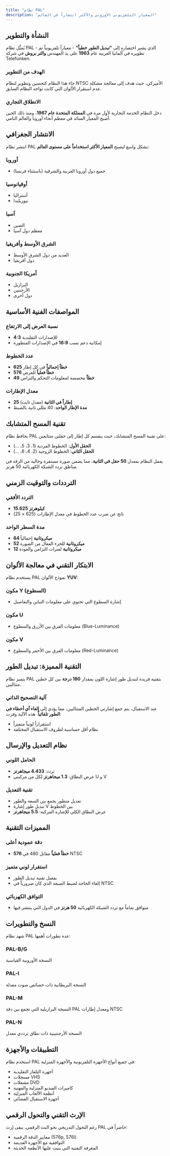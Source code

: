 ```yaml
---
title: "نظام PAL"
description: "المعيار التلفزيوني الأوروبي والأكثر انتشاراً في العالم"
---
```


## النشأة والتطوير

يُمثِّل نظام PAL - الذي يشير اختصاره إلى **"تبديل الطور خطياً"** - معياراً تلفزيونياً تم تطويره في ألمانيا الغربية عام **1963** على يد المهندس **والتر بروش** في شركة Telefunken.

### الهدف من التطوير
جاء هذا النظام كتحسين وتطوير لنظام NTSC الأميركي، حيث هدف إلى معالجة مشكلة عدم استقرار الألوان التي كانت تواجه النظام السابق.

### الانطلاق التجاري
دخل النظام الخدمة التجارية لأول مرة في **المملكة المتحدة عام 1967**، ومنذ ذلك الحين أصبح المعيار السائد في معظم أنحاء أوروبا والعالم النامي.

## الانتشار الجغرافي

انتشر نظام PAL بشكل واسع ليصبح **المعيار الأكثر استخداماً على مستوى العالم**:

### أوروبا
- جميع دول أوروبا الغربية والشرقية (باستثناء فرنسا)

### أوقيانوسيا
- أستراليا
- نيوزيلندا

### آسيا
- الصين
- معظم دول آسيا

### الشرق الأوسط وأفريقيا
- العديد من دول الشرق الأوسط
- دول أفريقيا

### أمريكا الجنوبية
- البرازيل
- الأرجنتين
- دول أخرى

## المواصفات الفنية الأساسية

### نسبة العرض إلى الارتفاع
- **4:3** للإصدارات التقليدية
- إمكانية دعم نسب **16:9** في الإصدارات المتطورة

### عدد الخطوط
- **625 خطاً إجمالياً** في كل إطار
- **576 خطاً فعلياً** للعرض
- **49 خطاً** مخصصة لمعلومات التحكم والتزامن

### معدل الإطارات
- **25 إطاراً في الثانية** (معدل ثابت)
- **مدة الإطار الواحد**: 40 مللي ثانية بالضبط

## تقنية المسح المتشابك

يحافظ نظام PAL على تقنية المسح المتشابك، حيث ينقسم كل إطار إلى حقلين متتابعين:

- **الحقل الأول**: الخطوط الفردية (1، 3، 5، ...)
- **الحقل الثاني**: الخطوط الزوجية (2، 4، 6، ...)

يعمل النظام بمعدل **50 حقل في الثانية**، مما يضمن صورة مستقرة وخالية من الرفة في مناطق تردد الشبكة الكهربائية 50 هرتز.

## الترددات والتوقيت الزمني

### التردد الأفقي
- **15.625 كيلوهرتز**
- ناتج عن ضرب عدد الخطوط في معدل الإطارات (625 × 25)

### مدة السطر الواحد
- **64 ميكروثانية** إجمالياً
- **52 ميكروثانية** للجزء الفعال من الصورة
- **12 ميكروثانية** لفترات التزامن والعودة

## الابتكار التقني في معالجة الألوان

يستخدم نظام PAL نموذج الألوان **YUV**:

### مكون Y (السطوع)
- إشارة السطوع التي تحتوي على معلومات التباين والتفاصيل

### مكون U
- معلومات الفرق بين الأزرق والسطوع (Blue-Luminance)

### مكون V
- معلومات الفرق بين الأحمر والسطوع (Red-Luminance)

## التقنية المميزة: تبديل الطور

يتميز نظام PAL بتقنية فريدة لتبديل طور إشارة اللون بمقدار **180 درجة** بين كل خطين متتاليين.

### آلية التصحيح الذاتي
عند الاستقبال، يتم جمع إشارتي الخطين المتتاليين، مما يؤدي إلى **إلغاء أي أخطاء في الطور تلقائياً**. هذه الآلية وفرت:
- استقراراً لونياً متميزاً
- نظام أقل حساسية لظروف الاستقبال المختلفة

## نظام التعديل والإرسال

### الحامل اللوني
- تردد: **4.433 ميجاهرتز**
- عرض النطاق: **1.3 ميجاهرتز** لكل من مركبتي U و V

### تقنية التعديل
- تعديل متطور يجمع بين السعة والطور
- تبديل طور إشارة V بين الخطوط
- عرض النطاق الكلي للإشارة المركبة: **5.5 ميجاهرتز**

## المميزات التقنية

### دقة عمودية أعلى
- **576 خطاً فعلياً** مقابل 480 في NTSC

### استقرار لوني متميز
- بفضل تقنية تبديل الطور
- إلغاء الحاجة لضبط الصبغة الذي كان ضرورياً في NTSC

### التوافق الكهربائي
- متوافق تماماً مع تردد الشبكة الكهربائية **50 هرتز** في الدول التي ينتشر فيها

## النسخ والتطويرات

شهد نظام PAL عدة تطورات أهمها:

### PAL-B/G
النسخة الأوروبية القياسية

### PAL-I
النسخة البريطانية ذات خصائص صوت معدلة

### PAL-M
النسخة البرازيلية التي تجمع بين دقة PAL ومعدل إطارات NTSC

### PAL-N
النسخة الأرجنتينية ذات نطاق ترددي معدل

## التطبيقات والأجهزة

استخدم نظام PAL في جميع أنواع الأجهزة التلفزيونية والأجهزة المنزلية:

- أجهزة التلفاز التقليدية
- مسجلات VHS
- مشغلات DVD
- كاميرات الفيديو المنزلية والمهنية
- أنظمة الألعاب المنزلية
- أجهزة الاستقبال الفضائي

## الإرث التقني والتحول الرقمي

رغم التحول التدريجي نحو البث الرقمي، يبقى إرث PAL حاضراً في:
- معايير الدقة الرقمية (576p, 576i)
- التوافقية مع الأجهزة القديمة
- المعرفة التقنية التي بنيت عليها الأنظمة الحديثة